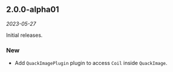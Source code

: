 ## 2.0.0-alpha01

*2023-05-27*

Initial releases.

### New

- Add `QuackImagePlugin` plugin to access `Coil` inside `QuackImage`.
